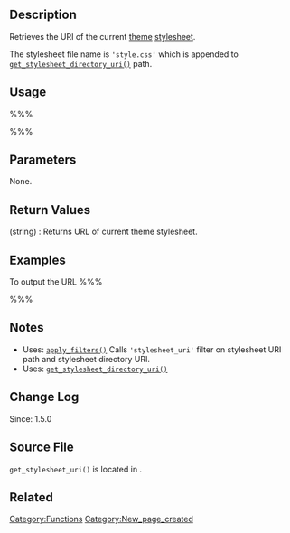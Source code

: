{{Languages|
{{en|Function Reference/get stylesheet uri}}
{{ja|Function Reference/get stylesheet uri}}
}}
== Description ==
Retrieves the URI of the current [[Glossary#Theme|theme]] [http://en.wikipedia.org/wiki/Cascading_Style_Sheets stylesheet].

The stylesheet file name is <tt>'style.css'</tt> which is appended to [[Function_Reference/get_stylesheet_directory_uri|<tt>get_stylesheet_directory_uri()</tt>]] path.

== Usage ==
%%%<?php get_stylesheet_uri(); ?>%%%

== Parameters ==
None.

== Return Values ==
; (string) : Returns URL of current theme stylesheet.

== Examples ==
To output the URL
%%%<?php echo get_stylesheet_uri(); ?>%%%
<!-- Need creative examples. Feel free to link to external examples. -->

== Notes ==
* Uses: [[Function_Reference/apply_filters|<tt>apply_filters()</tt>]] Calls <tt>'stylesheet_uri'</tt> filter on stylesheet URI path and stylesheet directory URI.
* Uses: [[Function_Reference/get_stylesheet_directory_uri|<tt>get_stylesheet_directory_uri()</tt>]]

== Change Log ==
Since: 1.5.0

== Source File ==

<tt>get_stylesheet_uri()</tt> is located in {{Trac|wp-includes/theme.php}}.

== Related ==

{{Theme Paths}}
{{Tag Footer}}

[[Category:Functions]]
[[Category:New_page_created]]